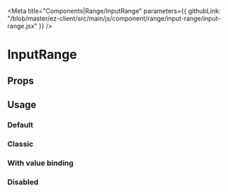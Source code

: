 
<Meta 
  title="Components|Range/InputRange" 
  parameters={{
    githubLink: "/blob/master/ez-client/src/main/js/component/range/input-range/input-range.jsx"
  }}
/>

                 
<Anchor storyId="components-range-input-range--default-story" />


# InputRange

## Props
 
<Props of={InputRange} />

## Usage

### Default

<Preview>
  <Story
    name="default"
    parameters={{
      layout: "widget"
    }}>
    <InputRange />
  </Story>
</Preview>

### Classic

<Preview>
  <Story
    name="classic"
    parameters={{
      layout: "widget"
    }}>
    <InputRange
      defaultValue={40}
      minValue={0}
      maxValue={100}
      step={1}
    />
  </Story>
</Preview>

### With value binding

<Preview>
  <Story
    name="valueBinding"
    parameters={{
      layout:"widget",
      info: [
       "because we use the value field, the value is bind to the prop value, not the internal state value.",
       "You can't move the range here because we don't update the value onChange"
      ]
    }}>
    <InputRange 
      value={4}
      minValue={0}
      maxValue={5}
      step={1}
    />
  </Story>
</Preview>

### Disabled

<Preview>
  <Story
    name="disabled"
    parameters={{
      layout:"widget",
      info: [
        "This range is disabled so you can't move it.",
        "The component looks the same because no style has been configured for this use-case."
      ]
    }}>
    <InputRange 
      defaultValue={1}
      minValue={0}
      maxValue={5}
      step={1}
      disabled
    />
  </Story>
</Preview>

